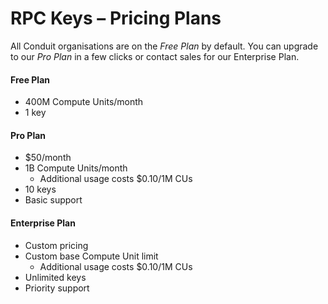 # RPC Keys – Pricing Plans

All Conduit organisations are on the *Free Plan* by default. You can upgrade to our *Pro Plan* in a few clicks or contact sales for our Enterprise Plan.

#### Free Plan

- 400M Compute Units/month
- 1 key

#### Pro Plan

- $50/month
- 1B Compute Units/month
    - Additional usage costs $0.10/1M CUs
- 10 keys
- Basic support

#### Enterprise Plan

- Custom pricing
- Custom base Compute Unit limit
    - Additional usage costs $0.10/1M CUs
- Unlimited keys
- Priority support